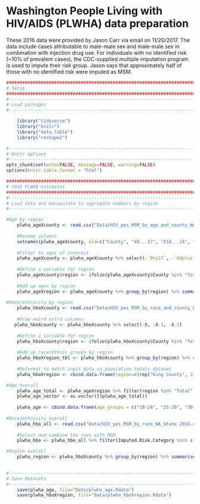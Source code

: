 # Washington People Living with HIV/AIDS (PLWHA) data preparation
These 2016 data were provided by Jason Carr via email on 11/20/2017. The data include cases attributable to male-male sex and male-male sex in combination with injection drug use. For individuals with no identified risk (~10% of prevalent cases), the CDC-supplied multiple imputation program is used to impute their risk group. Jason says that approximately half of those with no identified risk were imputed as MSM.

```r
####################################################################################
# Setup
####################################################################################
#-----------------------------------------------------------------------------------
# Load packages
#-----------------------------------------------------------------------------------

    library("tidyverse")
    library("knitr")
    library("data.table")
    library("reshape2")

#-----------------------------------------------------------------------------------
# Knitr options
#-----------------------------------------------------------------------------------
opts_chunk$set(echo=FALSE, message=FALSE, warning=FALSE)
options(knitr.table.format = "html") 

####################################################################################
# 2016 PLWHA estimates
####################################################################################
#-----------------------------------------------------------------------------------
# Load data and manipulate to aggregate numbers by region
#-----------------------------------------------------------------------------------

#Age by region
    plwha_ageXcounty <- read.csv("Data/HIV_pos_MSM_by_age_and_county_WA_State_2016.csv", skip=2, header=TRUE, sep=",")
    
    #Rename columns
    setnames(plwha_ageXcounty, old=c("County", "X0...17", "X18...24", "X25...29", "X30...34", "X35...39", "X40...44", "X45...49", "X50...54", "X55...59", "X60.", "Total"), new=c("County", "0to17", "18to24", "25to29", "30to34", "35to39", "40to44", "45to49", "50to54", "55to59", "60plus", "Total"))
    
    #Filter to ages of interest
    plwha_ageXcounty <- plwha_ageXcounty %>% select(-`0to17`, -`60plus`)
    
    #Define a variable for region
    plwha_ageXcounty$region <- ifelse(plwha_ageXcounty$County %in% "Total", "Total", ifelse(plwha_ageXcounty$County=="KING CO.", "King County", ifelse(plwha_ageXcounty$County %in% c("CLALLAM CO.", "CLARK CO.", "COWLITZ CO.", "GRAYS HARBOR CO.", "ISLAND CO.", "JEFFERSON CO.", "KITSAP CO.", "LEWIS CO.", "MASON CO.", "PACIFIC CO.", "PIERCE CO.", "SAN JUAN CO.", "SKAGIT CO.", "SKAMANIA CO.", "SNOHOMISH CO.", "THURSTON CO.", "WAHKIAKUM CO.", "WHATCOM CO."), "Other Western", "Eastern")))
    
    #Add up ages by region
    plwha_ageXregion <- plwha_ageXcounty %>% group_by(region) %>% summarise_at(vars(`18to24`:`55to59`), sum)
    
#Race/ethnicity by region
    plwha_hboXcounty <- read.csv("Data/HIV_pos_MSM_by_race_and_county_WA_State_2016.csv", skip=2, header=TRUE, sep=",")
    
    #Drop weird extra columns
   plwha_hboXcounty <- plwha_hboXcounty %>% select(-X, -X.1, -X.2)
    
    #Define a variable for region
    plwha_hboXcounty$region <- ifelse(plwha_hboXcounty$County %in% "Total", "Total", ifelse(plwha_hboXcounty$County=="KING CO.", "King County", ifelse(plwha_hboXcounty$County %in% c("CLALLAM CO.", "CLARK CO.", "COWLITZ CO.", "GRAYS HARBOR CO.", "ISLAND CO.", "JEFFERSON CO.", "KITSAP CO.", "LEWIS CO.", "MASON CO.", "PACIFIC CO.", "PIERCE CO.", "SAN JUAN CO.", "SKAGIT CO.", "SKAMANIA CO.", "SNOHOMISH CO.", "THURSTON CO.", "WAHKIAKUM CO.", "WHATCOM CO."), "Other Western", "Eastern")))
    
    #Add up race/ethnic groups by region
    plwha_hboXregion_tbl <- plwha_hboXcounty %>% group_by(region) %>% summarise_at(vars(Hispanic:Other), sum)
    
    #Reformat to match input data in population totals dataset
    plwha_hboXregion <- cbind.data.frame(region=c(rep("King County", 3), rep("Western WA", 3), rep("Eastern WA", 3)), hbo=c(rep(c("Hispanic", "Black", "Other"), 3)), Freq=c(as.vector(t(plwha_hboXregion_tbl[2,2:4])), as.vector(t(plwha_hboXregion_tbl[3,2:4])), as.vector(t(plwha_hboXregion_tbl[1,2:4]))))

#Age overall
    plwha_age_total <- plwha_ageXregion %>% filter(region %in% "Total") %>% select(-region)
    plwha_age_vector <- as.vector(t(plwha_age_total))
    
    plwha_age <- cbind.data.frame(age_groups = c("18-24", "25-29", "30-34", "35-39", "40-49", "50-59"), Freq = c(plwha_age_vector[1:4], (plwha_age_vector[5] + plwha_age_vector[6]), (plwha_age_vector[7] + plwha_age_vector[8])))
        
#Race/ethnicity overall
    plwha_hbo_all <- read.csv("Data/HIV_pos_MSM_by_race_WA_State_2016.csv", skip=2, header=TRUE, sep=",")
    
    #Select and combine the rows with MSM
    plwha_hbo <- plwha_hbo_all %>% filter(Imputed.Risk.Category %in% c("(01)Adult male sexual cntct male (MSM)", "(03)Adult MSM & IDU")) %>% summarise("Hispanic"=sum(Hispanic), "Black"=sum(Black), "Other"=sum(Other), "Total"=sum(Total))

#Region overall
    plwha_region <- plwha_hboXcounty %>% group_by(region) %>% summarise("Total" = sum(Total))
    

#-----------------------------------------------------------------------------------
# Save datasets
#-----------------------------------------------------------------------------------
    save(plwha_age, file="Data/plwha_age.Rdata")
    save(plwha_hboXregion, file="Data/plwha_hboXregion.Rdata")

```
